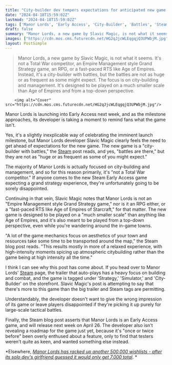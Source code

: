 ```yaml
---
title: "City-builder dev tempers expectations for anticipated new game by reminding fans it's not an RPG, RTS, map game, or a Total War competitor"
date: "2024-04-18T15:59:02Z"
lastmod: "2024-04-18T15:59:02Z"
tags: ['Manor Lords', 'Early Access', 'City-Builder', 'Battles', 'Steam', 'Total War', 'RPG', 'Age of Empires', 'Starcraft']
draft: false
summary: "Manor Lords, a new game by Slavic Magic, is not what it seems. It's not a Total War competitor, an Empire Management style Grand Strategy game, an RPG, or a fast-paced RTS like Age of Empires. Instead, it's a city-builder with battles, but the battles are not as huge or as frequent as some might expect. The focus is on city-building and management. It's designed to be played on a much smaller scale than Age of Empires and from a top-down perspective."
images: ["https://cdn.mos.cms.futurecdn.net/HG2qJjcWLEqgqjQ3UPWbjM.jpg"]
layout: PostSimple
---
```

> Manor Lords, a new game by Slavic Magic, is not what it seems. It's not a Total War competitor, an Empire Management style Grand Strategy game, an RPG, or a fast-paced RTS like Age of Empires. Instead, it's a city-builder with battles, but the battles are not as huge or as frequent as some might expect. The focus is on city-building and management. It's designed to be played on a much smaller scale than Age of Empires and from a top-down perspective.


        <img alt="Cover" src="https://cdn.mos.cms.futurecdn.net/HG2qJjcWLEqgqjQ3UPWbjM.jpg"/>
        
Manor Lords is launching into Early Access next week, and as the milestone approaches, its developer is taking a moment to remind fans what the game isn't.

Yes, it's a slightly inexplicable way of celebrating the imminent launch milestone, but Manor Lords developer Slavic Magic clearly feels the need to get ahead of expectations for the new game. The new game is a "city-builder with battles," the [Steam](https://store.steampowered.com/news/app/1363080/view/5850813762792298449) post reads, and yes, "battles are there," but they are not as "huge or as frequent as some of you might expect."

The majority of Manor Lords is actually focused on city-building and management, and so for this reason primarily, it's "not a Total War competitor." If anyone comes to the new Steam Early Access game expecting a grand strategy experience, they're unfortunately going to be sorely disappointed.

Continuing in that vein, Slavic Magic notes that Manor Lords is not an "Empire Management style Grand Strategy game," nor is it an RPG either, or a "fast-paced RTS like Age of Empires of Starcraft," for that matter. The new game is designed to be played on a "much smaller scale" than anything like Age of Empires, and it's also meant to be played from a top-down perspective, even while you're wandering around the in-game towns.

"A lot of the game mechanics focus on aesthetics of your town and resources take some time to be transported around the map," the Steam blog post reads. "This results mostly in more of a relaxed experience, with high-intensity moments spicing up atmospheric citybuilding rather than the game being at high intensity all the time."

I think I can see why this post has come about. If you head over to Manor Lords' [Steam](https://store.steampowered.com/app/1363080/Manor_Lords/) page, the trailer that auto-plays has a heavy focus on building and combat, and the game is tagged under 'Strategy,' 'Simulator,' and 'City-Builder' on the storefront. Slavic Magic's post is attempting to say that there's more to this game than the big trailer and Steam tags are permitting. 

Understandably, the developer doesn't want to give the wrong impression of its game or leave players disappointed if they're picking it up purely for large-scale tactical battles. 

Finally, the Steam blog post asserts that Manor Lords is an Early Access game, and will release next week on April 26. The developer also isn't revealing a roadmap for the game just yet, because it's "once or twice before" been overly enthused about a feature, only to find that testers weren't quite as keen, and wanted something else instead.

*Elsewhere, *[<em>Manor Lords has racked up another 500,000 wishlists - after its solo dev's girlfriend guessed it would only get 7,000 total</em>](https://www.gamesradar.com/steams-most-anticipated-city-builder-racks-up-another-500000-wishlists-after-solo-devs-girlfriend-guessed-it-would-only-get-7000-total/)*. *
        